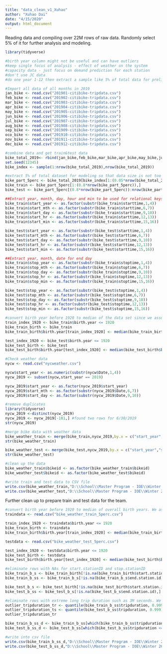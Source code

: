 ```yaml
---
title: "data_clean_v1_Xuhao"
author: "Xuhao Dai"
date: "4/15/2020"
output: html_document
---
```

Reading data and compiling over 22M rows of raw data. Randomly select 5% of it for further analysis and modeling.
```r
library(tidyverse)

#birth year column might not be useful and can have outliers 
#keep single focus of analysis - effect of weather on the system 
#capacity data - just focus on demand prediction for each station 
#don't use JC data 
#do one year 1-12 then extract a sample like 5% of total data for preliminary work 

#Import all data of all months in 2019 
jan_bike <- read.csv("201901-citibike-tripdata.csv")
feb_bike <- read.csv("201902-citibike-tripdata.csv")
mar_bike <- read.csv("201903-citibike-tripdata.csv")
apr_bike <- read.csv("201904-citibike-tripdata.csv")
may_bike <- read.csv("201905-citibike-tripdata.csv")
jun_bike <- read.csv("201906-citibike-tripdata.csv")
jul_bike <- read.csv("201907-citibike-tripdata.csv")
aug_bike <- read.csv("201908-citibike-tripdata.csv")
sep_bike <- read.csv("201909-citibike-tripdata.csv")
oco_bike <- read.csv("201910-citibike-tripdata.csv")
nov_bike <- read.csv("201911-citibike-tripdata.csv")
dec_bike <- read.csv("201912-citibike-tripdata.csv")

#combine data and get train&test data
bike_total_2019<- rbind(jan_bike,feb_bike,mar_bike,apr_bike,may_bike,jun_bike,jul_bike,aug_bike,sep_bike,oco_bike,nov_bike,dec_bike)
set.seed(12345)
bike_index <- sample(1:nrow(bike_total_2019),nrow(bike_total_2019))

#extract 5% of total dataset for modeling so that data size is not too big
bike_part_5perc <- bike_total_2019[bike_index[1:(0.05*nrow(bike_total_2019))],]
bike_train <- bike_part_5perc[1:(0.8*nrow(bike_part_5perc)),]
bike_test <- bike_part_5perc[(0.8*nrow(bike_part_5perc)):nrow(bike_part_5perc),]

##Extract year, month, day, hour and min to be used for relational keys to match with weather data
bike_train$start_year <- as.factor(substr(bike_train$starttime,1,4))
bike_train$start_mth <- as.factor(substr(bike_train$starttime,6,7))
bike_train$start_day <- as.factor(substr(bike_train$starttime,9,10))
bike_train$start_hr <- as.factor(substr(bike_train$starttime,12,13))
bike_train$start_min <- as.factor(substr(bike_train$starttime,15,16))

bike_test$start_year <- as.factor(substr(bike_test$starttime,1,4))
bike_test$start_mth <- as.factor(substr(bike_test$starttime,6,7))
bike_test$start_day <- as.factor(substr(bike_test$starttime,9,10))
bike_test$start_hr <- as.factor(substr(bike_test$starttime,12,13))
bike_test$start_min <- as.factor(substr(bike_test$starttime,15,16))

##Extract year, month, date for end day
bike_train$stop_year <- as.factor(substr(bike_train$stoptime,1,4))
bike_train$stop_mth <- as.factor(substr(bike_train$stoptime,6,7))
bike_train$stop_day <- as.factor(substr(bike_train$stoptime,9,10))
bike_train$stop_hr <- as.factor(substr(bike_train$stoptime,12,13))
bike_train$stop_min <- as.factor(substr(bike_train$stoptime,15,16))

bike_test$stop_year <- as.factor(substr(bike_test$stoptime,1,4))
bike_test$stop_mth <- as.factor(substr(bike_test$stoptime,6,7))
bike_test$stop_day <- as.factor(substr(bike_test$stoptime,9,10))
bike_test$stop_hr <- as.factor(substr(bike_test$stoptime,12,13))
bike_test$stop_min <- as.factor(substr(bike_test$stoptime,15,16))

#convert birth year before 1920 to median of the data set since we assume no one who is over 100 years old would ride the bike. the data point might be mis-entry 
train_index_1920 <- bike_train$birth.year <= 1920
bike_train_birth <- bike_train
bike_train_birth$birth.year[train_index_1920] <- median(bike_train_birth$birth.year)

test_index_1920 <- bike_test$birth.year <= 1920
bike_test_birth <- bike_test
bike_test_birth$birth.year[test_index_1920] <- median(bike_test_birth$birth.year)

#Check weather data
nycw <- read.csv("nycweather.csv")

nycw$start_year <- as.numeric(substr(nycw$Date,1,4))
nycw_2019 <- subset(nycw,start_year == 2019)

nycw_2019$start_year <- as.factor(nycw_2019$start_year)
nycw_2019$start_mth <- as.factor(substr(nycw_2019$Date,6,7))
nycw_2019$start_day <- as.factor(substr(nycw_2019$Date,9,10))

#remove duplicates
library(tidyverse)
nycw_2019 <-distinct(nycw_2019)
nycw_2019 <- nycw_2019[-181,] #found two rows for 6/30/2019
str(nycw_2019)

#merge bike data with weather data 
bike_weather_train <- merge(bike_train,nycw_2019,by.x = c("start_year","start_mth","start_day"), by.y = c("start_year","start_mth", "start_day"))
str(bike_weather_train)

bike_weather_test <- merge(bike_test,nycw_2019,by.x = c("start_year","start_mth","start_day"), by.y = c("start_year","start_mth", "start_day"))
str(bike_weather_test)

#clean up the data 
bike_weather_train$bikeid <- as.factor(bike_weather_train$bikeid)
bike_weather_test$bikeid <- as.factor(bike_weather_test$bikeid)

#write train and test data to CSV file 
write.csv(bike_weather_train,"D:\\School\\Master Program - IOE\\Winter 2020\\Team project\\bike_weather_train_5perc_new.csv")
write.csv(bike_weather_test,"D:\\School\\Master Program - IOE\\Winter 2020\\Team project\\bike_weather_test_5perc.csv")


```



Further clean up to prepare train and test data for the team. 
```r
#convert birth year before 1920 to median of overall birth years. We assumed that people over 100 years would not likely to ride bikes and those data points are outliers. 
traindata <- read.csv("bike_weather_train_5perc.csv")

train_index_1920 <- traindata$birth.year <= 1920
bike_train_birth <- traindata
bike_train_birth$birth.year[train_index_1920] <- median(bike_train_birth$birth.year)

testdata <- read.csv("bike_weather_test_5perc.csv")

test_index_1920 <- testdata$birth.year <= 1920
bike_test_birth <- testdata
bike_test_birth$birth.year[test_index_1920] <- median(bike_test_birth$birth.year)

#eliminate rows with NAs for start.stationID and stop.stationID
bike_train_b_s <- bike_train_birth[!is.na(bike_train_birth$start.station.id),]
bike_train_b_ss <- bike_train_b_s[!is.na(bike_train_b_s$end.station.id),]

bike_test_b_s <- bike_test_birth[!is.na(bike_test_birth$start.station.id),]
bike_test_b_ss <- bike_test_b_s[!is.na(bike_test_b_s$end.station.id),]

#eliminate rows with extreme long trip duration such as 3M seconds. We assumed that those are outliers. 
outlier_tripduration_tr <- quantile(bike_train_b_ss$tripduration, 0.999)
outlier_tripduration_ts <- quantile(bike_test_b_ss$tripduration, 0.999)
outlier_tripduration_tr

bike_train_b_ss_d <- bike_train_b_ss[which(bike_train_b_ss$tripduration <= outlier_tripduration_tr),]
bike_test_b_ss_d <- bike_test_b_ss[which(bike_test_b_ss$tripduration <= outlier_tripduration_ts),]

#write into csv file
write.csv(bike_train_b_ss_d,"D:\\School\\Master Program - IOE\\Winter 2020\\Team project\\bike_weather_train_clean.csv")
write.csv(bike_test_b_ss_d,"D:\\School\\Master Program - IOE\\Winter 2020\\Team project\\bike_weather_test_clean.csv")


```

